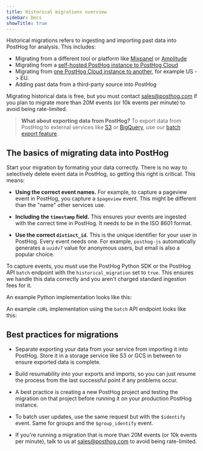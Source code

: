 ```yaml
---
title: Historical migrations overview
sidebar: Docs
showTitle: true
---
```



<MigrationWarning />

Historical migrations refers to ingesting and importing past data into PostHog for analysis. This includes:

- Migrating from a different tool or platform like [Mixpanel](/tutorials/mixpanel-to-posthog) or [Amplitude](/docs/migrate/migrate-from-amplitude)
- Migrating from a [self-hosted PostHog instance to PostHog Cloud](/docs/migrate/migrate-to-cloud)
- Migrating from [one PostHog Cloud instance to another](/docs/migrate/migrate-to-cloud#between-cloud-instances-eg-us-cloud-to-eu-cloud), for example US -> EU.
- Adding past data from a third-party source into PostHog

Migrating historical data is free, but you must contact [sales@posthog.com](mailto:sales@posthog.com) if you plan to migrate more than 20M events (or 10k events per minute) to avoid being rate-limited.

> **What about exporting data from PostHog?** To export data from PostHog to external services like [S3](/docs/cdp/batch-exports/s3) or [BigQuery](/docs/cdp/batch-exports/bigquery), use our [batch export feature](/docs/cdp/batch-exports).

## The basics of migrating data into PostHog

Start your migration by formating your data correctly. There is no way to selectively delete event data in PostHog, so getting this right is critical. This means:

- **Using the correct event names.** For example, to capture a pageview event in PostHog, you capture a `$pageview` event. This might be different than the "name" other services use.

- **Including the `timestamp` field.** This ensures your events are ingested with the correct time in PostHog. It needs to be in the ISO 8601 format. 

- **Use the correct `distinct_id`.** This is the unique identifier for your user in PostHog. Every event needs one. For example, `posthog-js` automatically generates a `uuidv7` value for anonymous users, but email is also a popular choice.

To capture events, you must use the PostHog Python SDK or the PostHog API `batch` endpoint with the `historical_migration` set to `true`. This ensures we handle this data correctly and you aren't charged standard ingestion fees for it.

An example Python implementation looks like this:

<PythonMigration />

An example `cURL` implementation using the `batch` API endpoint looks like this:

<ApiMigration />

## Best practices for migrations

- Separate exporting your data from your service from importing it into PostHog. Store it in a storage service like S3 or GCS in between to ensure exported data is complete.

- Build resumability into your exports and imports, so you can just resume the process from the last successful point if any problems occur.

- A best practice is creating a new PostHog project and testing the migration on that project before running it on your production PostHog instance.

- To batch user updates, use the same request but with the `$identify` event. Same for groups and the `$group_identify` event. 

- If you're running a migration that is more than 20M events (or 10k events per minute), talk to us at [sales@posthog.com](mailto:sales@posthog.com) to avoid being rate-limited.
